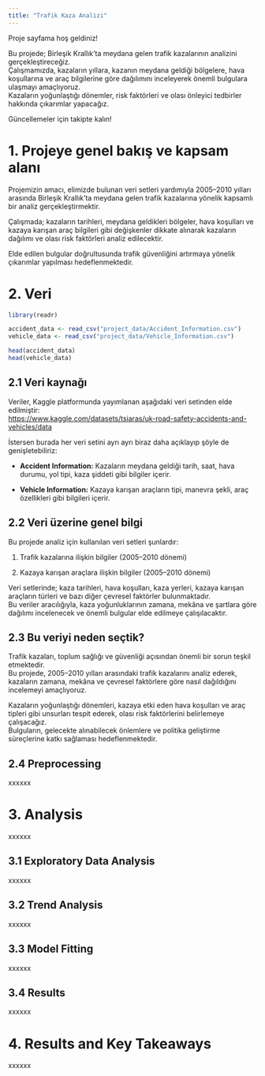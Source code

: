 ```yaml
---
title: "Trafik Kaza Analizi"
---
```


Proje sayfama hoş geldiniz!

Bu projede; Birleşik Krallık'ta meydana gelen trafik kazalarının analizini gerçekleştireceğiz.\
Çalışmamızda, kazaların yıllara, kazanın meydana geldiği bölgelere, hava koşullarına ve araç bilgilerine göre dağılımını inceleyerek önemli bulgulara ulaşmayı amaçlıyoruz.\
Kazaların yoğunlaştığı dönemler, risk faktörleri ve olası önleyici tedbirler hakkında çıkarımlar yapacağız.

Güncellemeler için takipte kalın!

# 1. Projeye genel bakış ve kapsam alanı

Projemizin amacı, elimizde bulunan veri setleri yardımıyla 2005--2010 yılları arasında Birleşik Krallık'ta meydana gelen trafik kazalarına yönelik kapsamlı bir analiz gerçekleştirmektir.\

Çalışmada; kazaların tarihleri, meydana geldikleri bölgeler, hava koşulları ve kazaya karışan araç bilgileri gibi değişkenler dikkate alınarak kazaların dağılımı ve olası risk faktörleri analiz edilecektir.\

Elde edilen bulgular doğrultusunda trafik güvenliğini artırmaya yönelik çıkarımlar yapılması hedeflenmektedir.

# 2. Veri

```r
library(readr)

accident_data <- read_csv("project_data/Accident_Information.csv")
vehicle_data <- read_csv("project_data/Vehicle_Information.csv")

head(accident_data)
head(vehicle_data)

```

## 2.1 Veri kaynağı

Veriler, Kaggle platformunda yayımlanan aşağıdaki veri setinden elde edilmiştir:\
<https://www.kaggle.com/datasets/tsiaras/uk-road-safety-accidents-and-vehicles/data>

İstersen burada her veri setini ayrı ayrı biraz daha açıklayıp şöyle de genişletebiliriz:

-    **Accident Information:** Kazaların meydana geldiği tarih, saat, hava durumu, yol tipi, kaza şiddeti gibi bilgiler içerir.

-    **Vehicle Information:** Kazaya karışan araçların tipi, manevra şekli, araç özellikleri gibi bilgileri içerir.

## 2.2 Veri üzerine genel bilgi

Bu projede analiz için kullanılan veri setleri şunlardır:

1.   Trafik kazalarına ilişkin bilgiler (2005--2010 dönemi)

2.   Kazaya karışan araçlara ilişkin bilgiler (2005--2010 dönemi)

Veri setlerinde; kaza tarihleri, hava koşulları, kaza yerleri, kazaya karışan araçların türleri ve bazı diğer çevresel faktörler bulunmaktadır.\
Bu veriler aracılığıyla, kaza yoğunluklarının zamana, mekâna ve şartlara göre dağılımı incelenecek ve önemli bulgular elde edilmeye çalışılacaktır.

## 2.3 Bu veriyi neden seçtik?

Trafik kazaları, toplum sağlığı ve güvenliği açısından önemli bir sorun teşkil etmektedir.\
Bu projede, 2005--2010 yılları arasındaki trafik kazalarını analiz ederek, kazaların zamana, mekâna ve çevresel faktörlere göre nasıl dağıldığını incelemeyi amaçlıyoruz.

Kazaların yoğunlaştığı dönemleri, kazaya etki eden hava koşulları ve araç tipleri gibi unsurları tespit ederek, olası risk faktörlerini belirlemeye çalışacağız.\
Bulguların, gelecekte alınabilecek önlemlere ve politika geliştirme süreçlerine katkı sağlaması hedeflenmektedir.

## 2.4 Preprocessing

xxxxxx

# 3. Analysis

xxxxxx

## 3.1 Exploratory Data Analysis

xxxxxx

## 3.2 Trend Analysis

xxxxxx

## 3.3 Model Fitting

xxxxxx

## 3.4 Results

xxxxxx

# 4. Results and Key Takeaways

xxxxxx
